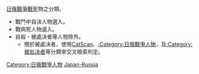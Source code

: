 [[日俄戰爭|日俄戰爭]][[戰死|戰死]]物之分類。
* 戰鬥中自決人物選入。
* 戰病死人物選入。
* 自殺・被處决者等人物除外。
** 關於被處决者，使用[[Wikipedia:CatScan|CatScan]]、[[:Category:日俄戰爭人物|:Category:日俄戰爭人物]]，及[[:Category:被处决者|:Category:被处决者]]等分類來交叉檢索判定。

[[Category:日俄戰爭人物|Category:日俄戰爭人物]]
[[Category:各戰爭身亡者|Japan-Russia]]